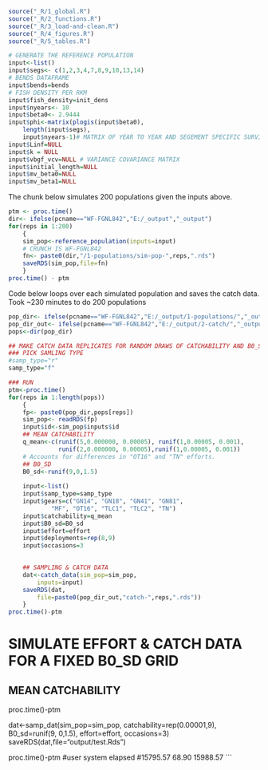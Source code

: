 



```r
source("_R/1_global.R")
source("_R/2_functions.R")
source("_R/3_load-and-clean.R")
source("_R/4_figures.R")
source("_R/5_tables.R")
```




```r
# GENERATE THE REFERENCE POPULATION
input<-list()
input$segs<- c(1,2,3,4,7,8,9,10,13,14)
# BENDS DATAFRAME
input$bends=bends
# FISH DENSITY PER RKM
input$fish_density=init_dens
input$nyears<- 10
input$beta0<- 2.9444
input$phi<-matrix(plogis(input$beta0),
	length(input$segs),
	input$nyears-1)# MATRIX OF YEAR TO YEAR AND SEGEMENT SPECIFIC SURVIVALS
input$Linf=NULL
input$k = NULL
input$vbgf_vcv=NULL # VARIANCE COVARIANCE MATRIX
input$initial_length=NULL
input$mv_beta0=NULL
input$mv_beta1=NULL
```

The chunk below simulates 200 populations given the inputs above. 


```r
ptm <- proc.time()
dir<- ifelse(pcname=="WF-FGNL842","E:/_output","_output")
for(reps in 1:200)
	{
	sim_pop<-reference_population(inputs=input)
	# CRUNCH IS WF-FGNL842
	fn<- paste0(dir,"/1-populations/sim-pop-",reps,".rds")
	saveRDS(sim_pop,file=fn)	
	}
proc.time() - ptm
```



Code below loops over each simulated population and 
saves the catch data.  Took ~230 minutes to do 200 
populations  
  
  
```r
pop_dir<- ifelse(pcname=="WF-FGNL842","E:/_output/1-populations/","_output/1-populations/")
pop_dir_out<- ifelse(pcname=="WF-FGNL842","E:/_output/2-catch/","_output/2-catch/")
pops<-dir(pop_dir)

## MAKE CATCH DATA REPLICATES FOR RANDOM DRAWS OF CATCHABILITY AND B0_SD
### PICK SAMLING TYPE
#samp_type="r"
samp_type="f"

### RUN
ptm<-proc.time()
for(reps in 1:length(pops))
    {
    fp<- paste0(pop_dir,pops[reps])
    sim_pop<- readRDS(fp)
    input$id<-sim_pop$inputs$id
    ## MEAN CATCHABILITY
    q_mean<-c(runif(5,0.000000, 0.00005), runif(1,0.00005, 0.001),
              runif(2,0.000000, 0.00005),runif(1,0.00005, 0.001))
    # Accounts for differences in "OT16" and "TN" efforts.
    ## B0_SD  
    B0_sd<-runif(9,0,1.5)
    
    input<-list()
    input$samp_type=samp_type
    input$gears=c("GN14", "GN18", "GN41", "GN81",
            "MF", "OT16", "TLC1", "TLC2", "TN")
    input$catchability=q_mean
    input$B0_sd=B0_sd
    input$effort=effort
    input$deployments=rep(8,9)
    input$occasions=3

    
    ## SAMPLING & CATCH DATA
    dat<-catch_data(sim_pop=sim_pop,
        inputs=input)
    saveRDS(dat,
        file=paste0(pop_dir_out,"catch-",reps,".rds"))  
    }
proc.time()-ptm
```


        
 





 
        
# SIMULATE EFFORT & CATCH DATA FOR A FIXED B0_SD GRID
## MEAN CATCHABILITY

proc.time()-ptm

dat<-samp_dat(sim_pop=sim_pop,
    catchability=rep(0.00001,9),
    B0_sd=runif(9, 0,1.5),
    effort=effort,
    occasions=3)
saveRDS(dat,file="output/test.Rds") 



proc.time()-ptm
#user       system    elapsed 
#15795.57   68.90     15988.57
```

